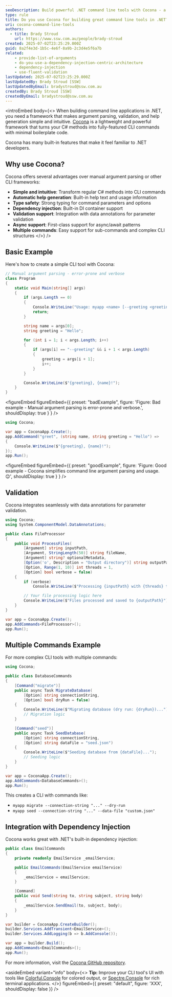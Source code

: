 ```yaml
---
seoDescription: Build powerful .NET command line tools with Cocona - a lightweight framework that transforms C# methods into CLI commands with automatic help generation, validation, and dependency injection support.
type: rule
title: Do you use Cocona for building great command line tools in .NET?
uri: cocona-command-line-tools
authors:
  - title: Brady Stroud
    url: https://www.ssw.com.au/people/brady-stroud
created: 2025-07-02T23:25:29.000Z
guid: 8a2f4e3d-1b5c-4e6f-8a9b-2c3d4e5f6a7b
related:
    - provide-list-of-arguments
    - do-you-use-a-dependency-injection-centric-architecture
    - dependency-injection
    - use-fluent-validation
lastUpdated: 2025-07-02T23:25:29.000Z
lastUpdatedBy: Brady Stroud [SSW]
lastUpdatedByEmail: bradystroud@ssw.com.au
createdBy: Brady Stroud [SSW]
createdByEmail: bradystroud@ssw.com.au
---
```


<introEmbed
  body={<>
When building command line applications in .NET, you need a framework that makes argument parsing, validation, and help generation simple and intuitive. [Cocona](https://github.com/mayuki/Cocona) is a lightweight and powerful framework that turns your C# methods into fully-featured CLI commands with minimal boilerplate code.

Cocona has many built-in features that make it feel familiar to .NET developers.

## Why use Cocona?

Cocona offers several advantages over manual argument parsing or other CLI frameworks:

* **Simple and intuitive**: Transform regular C# methods into CLI commands
* **Automatic help generation**: Built-in help text and usage information
* **Type safety**: Strong typing for command parameters and options
* **Dependency injection**: Built-in DI container support
* **Validation support**: Integration with data annotations for parameter validation
* **Async support**: First-class support for async/await patterns
* **Multiple commands**: Easy support for sub-commands and complex CLI structures
  </>}
/>
## Basic Example

Here's how to create a simple CLI tool with Cocona:

```csharp
// Manual argument parsing - error-prone and verbose
class Program
{
    static void Main(string[] args)
    {
        if (args.Length == 0)
        {
            Console.WriteLine("Usage: myapp <name> [--greeting <greeting>]");
            return;
        }

        string name = args[0];
        string greeting = "Hello";

        for (int i = 1; i < args.Length; i++)
        {
            if (args[i] == "--greeting" && i + 1 < args.Length)
            {
                greeting = args[i + 1];
                i++;
            }
        }

        Console.WriteLine($"{greeting}, {name}!");
    }
}
```

<figureEmbed figureEmbed={{
  preset: "badExample",
  figure: 'Figure: Bad example - Manual argument parsing is error-prone and verbose.',
  shouldDisplay: true
} } />


```csharp
using Cocona;

var app = CoconaApp.Create();
app.AddCommand("greet", (string name, string greeting = "Hello") =>
{
    Console.WriteLine($"{greeting}, {name}!");
});
app.Run();
```

<figureEmbed figureEmbed={{
  preset: "goodExample",
  figure: 'Figure: Good example - Cocona simplifies command line argument parsing and usage. 😌',
  shouldDisplay: true
} } />


## Validation

Cocona integrates seamlessly with data annotations for parameter validation.

```csharp
using Cocona;
using System.ComponentModel.DataAnnotations;

public class FileProcessor
{
    public void ProcessFiles(
        [Argument] string inputPath,
        [Argument, StringLength(50)] string fileName,
        [Argument] string? optionalMetadata,
        [Option('o', Description = "Output directory")] string outputPath = "./output",
        [Option, Range(1, 10)] int threads = 1,
        [Option] bool verbose = false)
    {
        if (verbose)
            Console.WriteLine($"Processing {inputPath} with {threads} threads...");

        // Your file processing logic here
        Console.WriteLine($"Files processed and saved to {outputPath}");
    }
}

var app = CoconaApp.Create();
app.AddCommands<FileProcessor>();
app.Run();
```

## Multiple Commands Example

For more complex CLI tools with multiple commands:

```csharp
using Cocona;

public class DatabaseCommands
{
    [Command("migrate")]
    public async Task MigrateDatabase(
        [Option] string connectionString,
        [Option] bool dryRun = false)
    {
        Console.WriteLine($"Migrating database (dry run: {dryRun})...");
        // Migration logic
    }

    [Command("seed")]
    public async Task SeedDatabase(
        [Option] string connectionString,
        [Option] string dataFile = "seed.json")
    {
        Console.WriteLine($"Seeding database from {dataFile}...");
        // Seeding logic
    }
}

var app = CoconaApp.Create();
app.AddCommands<DatabaseCommands>();
app.Run();
```

This creates a CLI with commands like:

* `myapp migrate --connection-string "..." --dry-run`
* `myapp seed --connection-string "..." --data-file "custom.json"`

## Integration with Dependency Injection

Cocona works great with .NET's built-in dependency injection:

```csharp
public class EmailCommands
{
    private readonly EmailService _emailService;

    public EmailCommands(EmailService emailService)
    {
        _emailService = emailService;
    }

    [Command]
    public void Send(string to, string subject, string body)
    {
        _emailService.SendEmail(to, subject, body);
    }
}

var builder = CoconaApp.CreateBuilder();
builder.Services.AddTransient<EmailService>();
builder.Services.AddLogging(b => b.AddConsole());

var app = builder.Build();
app.AddCommands<EmailCommands>();
app.Run();
```

For more information, visit the [Cocona GitHub repository](https://github.com/mayuki/Cocona).

<asideEmbed
  variant="info"
  body={<>
    **Tip:** Improve your CLI tool's UI with tools like [Colorful.Console](https://github.com/khalidabuhakmeh/Colorful.Console) for colored output, or [Spectre.Console](https://spectreconsole.net/) for rich terminal applications.
  </>}
  figureEmbed={{
    preset: "default",
    figure: 'XXX',
    shouldDisplay: false
  }}
/>

